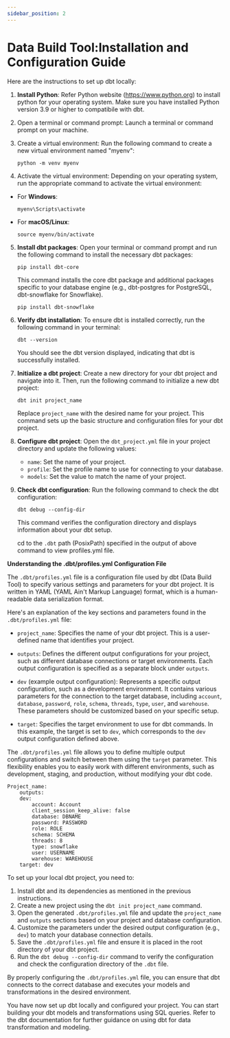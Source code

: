 ```yaml
---
sidebar_position: 2
---
```


#   Data Build Tool:Installation and Configuration Guide


Here are the instructions to set up dbt locally:

1. **Install Python**: Refer Python website (https://www.python.org) to install python for your operating system. Make sure you have installed Python version 3.9 or higher to compatibile with dbt.

2. Open a terminal or command prompt: Launch a terminal or command prompt on your machine.

3. Create a virtual environment: Run the following command to create a new virtual environment named "myenv":

   ```
   python -m venv myenv
   ```

4. Activate the virtual environment: Depending on your operating system, run the appropriate command to activate the virtual environment:

- For **Windows**:

     ```
     myenv\Scripts\activate
     ```

- For **macOS/Linux**:

     ```
     source myenv/bin/activate
     ```

5. **Install dbt packages**: Open your terminal or command prompt and run the following command to install the necessary dbt packages:

   ```
   pip install dbt-core
   ```

   This command installs the core dbt package and additional packages specific to your database engine (e.g., dbt-postgres for PostgreSQL, dbt-snowflake for Snowflake).

   ```
   pip install dbt-snowflake
   ```

5. **Verify dbt installation**: To ensure dbt is installed correctly, run the following command in your terminal:

   ```
   dbt --version
   ```

   You should see the dbt version displayed, indicating that dbt is successfully installed.

6. **Initialize a dbt project**: Create a new directory for your dbt project and navigate into it. Then, run the following command to initialize a new dbt project:

   ```
   dbt init project_name
   ```

   Replace `project_name` with the desired name for your project. This command sets up the basic structure and configuration files for your dbt project.

7. **Configure dbt project**: Open the `dbt_project.yml` file in your project directory and update the following values:

   - `name`: Set the name of your project.
   - `profile`: Set the profile name to use for connecting to your database.
   - `models`: Set the value to match the name of your project.

8. **Check dbt configuration**: Run the following command to check the dbt configuration:

   ```
   dbt debug --config-dir
   ```

   This command verifies the configuration directory and displays information about your dbt setup.

   cd to the `.dbt` path (PosixPath) specified in the output of above command to view profiles.yml file.

**Understanding the .dbt/profiles.yml Configuration File**

The `.dbt/profiles.yml` file is a configuration file used by dbt (Data Build Tool) to specify various settings and parameters for your dbt project. It is written in YAML (YAML Ain't Markup Language) format, which is a human-readable data serialization format.

Here's an explanation of the key sections and parameters found in the `.dbt/profiles.yml` file:

- `project_name`: Specifies the name of your dbt project. This is a user-defined name that identifies your project.

- `outputs`: Defines the different output configurations for your project, such as different database connections or target environments. Each output configuration is specified as a separate block under `outputs`.

- `dev` (example output configuration): Represents a specific output configuration, such as a development environment. It contains various parameters for the connection to the target database, including `account`, `database`, `password`, `role`, `schema`, `threads`, `type`, `user`, and `warehouse`. These parameters should be customized based on your specific setup.

- `target`: Specifies the target environment to use for dbt commands. In this example, the target is set to `dev`, which corresponds to the `dev` output configuration defined above.

The `.dbt/profiles.yml` file allows you to define multiple output configurations and switch between them using the `target` parameter. This flexibility enables you to easily work with different environments, such as development, staging, and production, without modifying your dbt code.

```
Project_name:
    outputs:
    dev:
        account: Account
        client_session_keep_alive: false
        database: DBNAME
        password: PASSWORD
        role: ROLE
        schema: SCHEMA
        threads: 8
        type: snowflake
        user: USERNAME
        warehouse: WAREHOUSE
    target: dev
```

To set up your local dbt project, you need to:
1. Install dbt and its dependencies as mentioned in the previous instructions.
2. Create a new project using the `dbt init project_name` command.
3. Open the generated `.dbt/profiles.yml` file and update the `project_name` and `outputs` sections based on your project and database configuration.
4. Customize the parameters under the desired output configuration (e.g., `dev`) to match your database connection details.
5. Save the `.dbt/profiles.yml` file and ensure it is placed in the root directory of your dbt project.
6. Run the `dbt debug --config-dir` command to verify the configuration and check the configuration directory of the `.dbt` file.

By properly configuring the `.dbt/profiles.yml` file, you can ensure that dbt connects to the correct database and executes your models and transformations in the desired environment.

You have now set up dbt locally and configured your project.
You can start building your dbt models and transformations using SQL queries.
Refer to the dbt documentation for further guidance on using dbt for data transformation and modeling.